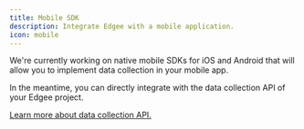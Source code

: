 ```yaml
---
title: Mobile SDK
description: Integrate Edgee with a mobile application.
icon: mobile
---
```



<EdgeeSdk />

We're currently working on native mobile SDKs for iOS and Android that will allow you
to implement data collection in your mobile app.

In the meantime, you can directly integrate with the data collection API of your Edgee project.

[Learn more about data collection API.](/api-reference/data-collection/)
